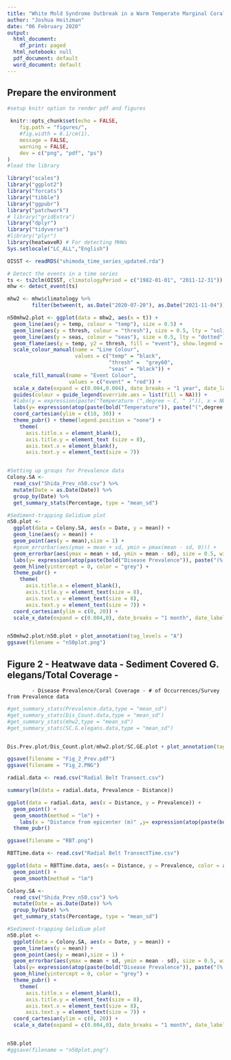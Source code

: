 ```yaml
---
title: "White Mold Syndrome Outbreak in a Warm Temperate Marginal Coral Community"
author: "Joshua Heitzman"
date: "06 February 2020"
output:
  html_document:
    df_print: paged
  html_notebook: null
  pdf_document: default
  word_document: default
---
```



## Prepare the environment

```r

#setup knitr option to render pdf and figures

 knitr::opts_chunk$set(echo = FALSE,
	fig.path = "figures/",
	#fig.width = 8.1/cm(1),
	message = FALSE,
	warning = FALSE,
	dev = c("png", "pdf", "ps")
)
#load the library

library("scales")
library("ggplot2")
library("forcats")
library("tibble")
library("ggpubr")
library("patchwork")
# library("gridExtra")
library("dplyr")
library("tidyverse")
#library("plyr")
library(heatwaveR) # For detecting MHWs
Sys.setlocale("LC_ALL","English")
```

```r
OISST <- readRDS("shimoda_time_series_updated.rda")

# Detect the events in a time series
ts <- ts2clm(OISST, climatologyPeriod = c("1982-01-01", "2011-12-31"))
mhw <- detect_event(ts)

mhw2 <- mhw$climatology %>%
        filter(between(t, as.Date("2020-07-20"), as.Date("2021-11-04")))

n50mhw2.plot <- ggplot(data = mhw2, aes(x = t)) +
  geom_line(aes(y = temp, colour = "temp"), size = 0.5) +
  geom_line(aes(y = thresh, colour = "thresh"), size = 0.5, lty = "solid") +
  geom_line(aes(y = seas, colour = "seas"), size = 0.5, lty = "dotted") +
  geom_flame(aes(y = temp, y2 = thresh, fill = "event"), show.legend = T) +
  scale_colour_manual(name = "Line Colour",
                      values = c("temp" = "black", 
                                 "thresh" =  "grey60", 
                                 "seas" = "black")) +
  scale_fill_manual(name = "Event Colour", 
                    values = c("event" = "red")) +
  scale_x_date(expand = c(0.004,0.004), date_breaks = "1 year", date_labels = "%b %Y") +
  guides(colour = guide_legend(override.aes = list(fill = NA))) +
  #labs(y = expression(paste("Temperature (",degree ~ C, " )")), x = NULL) +
  labs(y= expression(atop(paste(bold("Temperature")), paste("(",degree ~C," )")))) +
  coord_cartesian(ylim = c(18, 30)) +
  theme_pubr() + theme(legend.position = "none") +
    theme(
      axis.title.x = element_blank(),
      axis.title.y = element_text (size = 8),
      axis.text.x = element_blank(),
      axis.text.y = element_text(size = 7))


#Setting up groups for Prevalence data
Colony.SA <- 
  read_csv("Shida_Prev_n50.csv") %>%
  mutate(Date = as.Date(Date)) %>%
  group_by(Date) %>%
  get_summary_stats(Percentage, type = "mean_sd")

#Sediment-trapping Gelidium plot
n50.plot <-
  ggplot(data = Colony.SA, aes(x = Date, y = mean)) +
  geom_line(aes(y = mean)) +
  geom_point(aes(y = mean),size = 1) +
  #geom_errorbar(aes(ymax = mean + sd, ymin = pmax(mean - sd, 0))) +
  geom_errorbar(aes(ymax = mean + sd, ymin = mean - sd), size = 0.5, width = 3 ) +
  labs(y= expression(atop(paste(bold("Disease Prevalence")), paste("(% of Coral Coverage)")))) +
  geom_hline(yintercept = 0, color = "grey") +
  theme_pubr() +
    theme(
      axis.title.x = element_blank(),
      axis.title.y = element_text(size = 8),
      axis.text.x = element_text(size = 8),  
      axis.text.y = element_text(size = 7)) +  
  coord_cartesian(ylim = c(0, 20)) +
  scale_x_date(expand = c(0.004,0), date_breaks = "1 month", date_labels = "%m-%y")


n50mhw2.plot/n50.plot + plot_annotation(tag_levels = "A")
ggsave(filename = "n50plot.png")
```

## Figure 2 - Heatwave data - Sediment Covered G. elegans/Total Coverage - 
            - Disease Prevalence/Coral Coverage - # of Occurrences/Survey from Prevalence data
```r

#get_summary_stats(Prevalence.data,type = "mean_sd")
#get_summary_stats(Dis_Count.data,type = "mean_sd")
#get_summary_stats(mhw2,type = "mean_sd")
#get_summary_stats(SC.G.elegans.data,type = "mean_sd")


Dis.Prev.plot/Dis_Count.plot/mhw2.plot/SC.GE.plot + plot_annotation(tag_levels = 'A')

ggsave(filename = "Fig_2_Prev.pdf")
ggsave(filename = "Fig_2.PNG")
```

```r
radial.data <- read.csv("Radial Belt Transect.csv")

summary(lm(data = radial.data, Prevalence ~ Distance))

ggplot(data = radial.data, aes(x = Distance, y = Prevalence)) +
  geom_point() +
  geom_smooth(method = "lm") +
    labs(x = "Distance from epicenter (m)" ,y= expression(atop(paste(bold("Disease Prevalence")), paste("(% of Infected Individuals)")))) +
  theme_pubr()

ggsave(filename = "RBT.png")
```

```r
RBTTime.data <- read.csv("Radial Belt TransectTime.csv")

ggplot(data = RBTTime.data, aes(x = Distance, y = Prevalence, color = as.factor(DateSurvey), group = as.factor(DateSurvey))) +
  geom_point() +
  geom_smooth(method = "lm")
```

```r
Colony.SA <- 
  read_csv("Shida_Prev_n50.csv") %>%
  mutate(Date = as.Date(Date)) %>%
  group_by(Date) %>%
  get_summary_stats(Percentage, type = "mean_sd")

#Sediment-trapping Gelidium plot
n50.plot <-
  ggplot(data = Colony.SA, aes(x = Date, y = mean)) +
  geom_line(aes(y = mean)) +
  geom_point(aes(y = mean),size = 1) +
  geom_errorbar(aes(ymax = mean + sd, ymin = mean - sd), size = 0.5, width = 3 ) +
  labs(y= expression(atop(paste(bold("Disease Prevalence")), paste("(% of Coral Coverage)")))) +
  geom_hline(yintercept = 0, color = "grey") +
  theme_pubr() +
    theme(
      axis.title.x = element_blank(),
      axis.title.y = element_text(size = 8),
      axis.text.x = element_text(size = 8),  
      axis.text.y = element_text(size = 7)) +  
  coord_cartesian(ylim = c(0, 20)) +
  scale_x_date(expand = c(0.004,0), date_breaks = "1 month", date_labels = "%m-%y")


n50.plot
#ggsave(filename = "n50plot.png")
```

